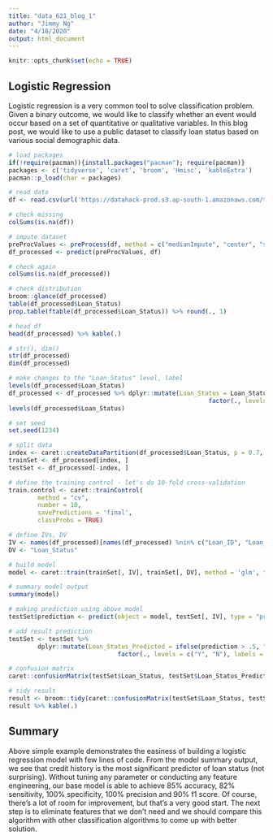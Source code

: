 ```yaml
---
title: "data_621_blog_1"
author: "Jimmy Ng"
date: "4/18/2020"
output: html_document
---
```


```r
knitr::opts_chunk$set(echo = TRUE)
```

## Logistic Regression

Logistic regression is a very common tool to solve classification problem. Given a binary outcome, we would like to classify whether an event would occur based on a set of quantitative or qualitative variables. In this blog post, we would like to use a public dataset to classify loan status based on various social demographic data.

```r
# load packages
if(!require(pacman)){install.packages("pacman"); require(pacman)}
packages <- c('tidyverse', 'caret', 'broom', 'Hmisc', 'kableExtra')
pacman::p_load(char = packages)
```

```r
# read data
df <- read.csv(url('https://datahack-prod.s3.ap-south-1.amazonaws.com/train_file/train_u6lujuX_CVtuZ9i.csv'))

# check missing
colSums(is.na(df))

# impute dataset
preProcValues <- preProcess(df, method = c("medianImpute", "center", "scale"))
df_processed <- predict(preProcValues, df)

# check again
colSums(is.na(df_processed))
```

```r
# check distribution
broom::glance(df_processed)
table(df_processed$Loan_Status)
prop.table(ftable(df_processed$Loan_Status)) %>% round(., 1)

# head df
head(df_processed) %>% kable(.)

# str(), dim()
str(df_processed)
dim(df_processed)

# make changes to the "Loan_Status" level, label
levels(df_processed$Loan_Status)
df_processed <- df_processed %>% dplyr::mutate(Loan_Status = Loan_Status %>% 
                                                       factor(., levels = c("Y", "N"), labels = c("Yes", "No")))
levels(df_processed$Loan_Status)
```

```r
# set seed
set.seed(1234)

# split data
index <- caret::createDataPartition(df_processed$Loan_Status, p = 0.7, list = FALSE)
trainSet <- df_processed[index, ]
testSet <- df_processed[-index, ]

# define the training control - let's do 10-fold cross-validation
train.control <- caret::trainControl(
        method = "cv",
        number = 10,
        savePredictions = 'final',
        classProbs = TRUE)

# define IVs, DV
IV <- names(df_processed)[names(df_processed) %nin% c("Loan_ID", "Loan_Status")]
DV <- "Loan_Status"
```

```r
# build model
model <- caret::train(trainSet[, IV], trainSet[, DV], method = 'glm', trControl = train.control)

# summary model output
summary(model)

# making prediction using above model
testSet$prediction <- predict(object = model, testSet[, IV], type = "prob")$Yes

# add result prediction
testSet <- testSet %>%
        dplyr::mutate(Loan_Status_Predicted = ifelse(prediction > .5, "Y", "N") %>%
                              factor(., levels = c("Y", "N"), labels = c("Yes", "No")))

# confusion matrix
caret::confusionMatrix(testSet$Loan_Status, testSet$Loan_Status_Predicted)

# tidy result
result <- broom::tidy(caret::confusionMatrix(testSet$Loan_Status, testSet$Loan_Status_Predicted))
result %>% kable(.)
```



## Summary

Above simple example demonstrates the easiness of building a logistic regression model with few lines of code. From the model summary output, we see that credit history is the most significant predictor of loan status (not surprising). Without tuning any parameter or conducting any feature engineering, our base model is able to achieve 85% accuracy, 82% sensitivity, 100% specificity, 100% precision and 90% f1 score. Of course, there's a lot of room for improvement, but that's a very good start. The next step is to eliminate features that we don't need and we should compare this algorithm with other classification algorithms to come up with better solution.


